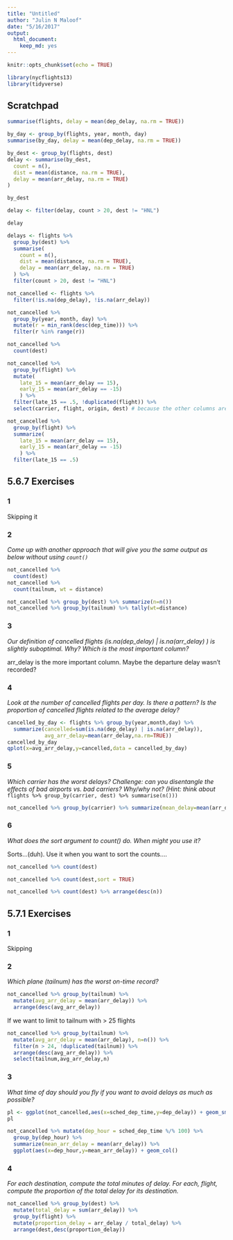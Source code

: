 ```yaml
---
title: "Untitled"
author: "Julin N Maloof"
date: "5/16/2017"
output: 
  html_document: 
    keep_md: yes
---
```


```r
knitr::opts_chunk$set(echo = TRUE)
```



```r
library(nycflights13)
library(tidyverse)
```

## Scratchpad

```r
summarise(flights, delay = mean(dep_delay, na.rm = TRUE))
```

```r
by_day <- group_by(flights, year, month, day)
summarise(by_day, delay = mean(dep_delay, na.rm = TRUE))
```

```r
by_dest <- group_by(flights, dest)
delay <- summarise(by_dest,
  count = n(),
  dist = mean(distance, na.rm = TRUE),
  delay = mean(arr_delay, na.rm = TRUE)
)

by_dest

delay <- filter(delay, count > 20, dest != "HNL")

delay
```

```r
delays <- flights %>% 
  group_by(dest) %>% 
  summarise(
    count = n(),
    dist = mean(distance, na.rm = TRUE),
    delay = mean(arr_delay, na.rm = TRUE)
  ) %>% 
  filter(count > 20, dest != "HNL")

```

```r
not_cancelled <- flights %>% 
  filter(!is.na(dep_delay), !is.na(arr_delay))
```

```r
not_cancelled %>% 
  group_by(year, month, day) %>% 
  mutate(r = min_rank(desc(dep_time))) %>% 
  filter(r %in% range(r))
```

```r
not_cancelled %>% 
  count(dest)
```

```r
not_cancelled %>%
  group_by(flight) %>%
  mutate(
    late_15 = mean(arr_delay == 15),
    early_15 = mean(arr_delay == -15)
    ) %>%
  filter(late_15 == .5, !duplicated(flight)) %>%
  select(carrier, flight, origin, dest) # because the other columns are specific to particular days
```

```r
not_cancelled %>%
  group_by(flight) %>%
  summarize(
    late_15 = mean(arr_delay == 15),
    early_15 = mean(arr_delay == -15)
    ) %>%
  filter(late_15 == .5)
```


## 5.6.7 Exercises

### 1

Skipping it

### 2

_Come up with another approach that will give you the same output as below without using `count()`_
```r
not_cancelled %>% 
  count(dest)
not_cancelled %>% 
  count(tailnum, wt = distance)
```

```r
not_cancelled %>% group_by(dest) %>% summarize(n=n())
not_cancelled %>% group_by(tailnum) %>% tally(wt=distance)

```

### 3

_Our definition of cancelled flights (is.na(dep_delay) | is.na(arr_delay) ) is slightly suboptimal. Why? Which is the most important column?_

arr_delay is the more important column.  Maybe the departure delay wasn't recorded?

### 4

_Look at the number of cancelled flights per day. Is there a pattern? Is the proportion of cancelled flights related to the average delay?_

```r
cancelled_by_day <- flights %>% group_by(year,month,day) %>%
  summarize(cancelled=sum(is.na(dep_delay) | is.na(arr_delay)),
            avg_arr_delay=mean(arr_delay,na.rm=TRUE))
cancelled_by_day
qplot(x=avg_arr_delay,y=cancelled,data = cancelled_by_day)
```

### 5 

_Which carrier has the worst delays? Challenge: can you disentangle the effects of bad airports vs. bad carriers? Why/why not? (Hint: think about_ `flights %>% group_by(carrier, dest) %>% summarise(n()))`

```r
not_cancelled %>% group_by(carrier) %>% summarize(mean_delay=mean(arr_delay)) %>% arrange(desc(mean_delay))
```

### 6

_What does the sort argument to count() do. When might you use it?_

Sorts...(duh).  Use it when you want to sort the counts....
```r
not_cancelled %>% count(dest)

not_cancelled %>% count(dest,sort = TRUE)

not_cancelled %>% count(dest) %>% arrange(desc(n))
```

## 5.7.1 Exercises

### 1

Skipping

### 2

_Which plane (tailnum) has the worst on-time record?_


```r
not_cancelled %>% group_by(tailnum) %>%
  mutate(avg_arr_delay = mean(arr_delay)) %>% 
  arrange(desc(avg_arr_delay))
```

If we want to limit to tailnum with > 25 flights
```r
not_cancelled %>% group_by(tailnum) %>%
  mutate(avg_arr_delay = mean(arr_delay), n=n()) %>% 
  filter(n > 24, !duplicated(tailnum)) %>%
  arrange(desc(avg_arr_delay)) %>%
  select(tailnum,avg_arr_delay,n)
```

### 3
_What time of day should you fly if you want to avoid delays as much as possible?_

```r
pl <- ggplot(not_cancelled,aes(x=sched_dep_time,y=dep_delay)) + geom_smooth()
pl
```

```r
not_cancelled %>% mutate(dep_hour = sched_dep_time %/% 100) %>%
  group_by(dep_hour) %>%
  summarize(mean_arr_delay = mean(arr_delay)) %>%
  ggplot(aes(x=dep_hour,y=mean_arr_delay)) + geom_col()
```

### 4

_For each destination, compute the total minutes of delay. For each, flight, compute the proportion of the total delay for its destination._

```r
not_cancelled %>% group_by(dest) %>%
  mutate(total_delay = sum(arr_delay)) %>%
  group_by(flight) %>%
  mutate(proportion_delay = arr_delay / total_delay) %>%
  arrange(dest,desc(proportion_delay))
```

